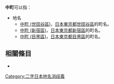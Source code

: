 '''中町'''可以指：
* 地名
** [[中町_(世田谷區)|中町 (世田谷區)]]，[[日本|日本]][[東京都|東京都]][[世田谷區|世田谷區]]的町名。
** [[中町_(新宿區)|中町 (新宿區)]]，[[日本|日本]][[東京都|東京都]][[新宿區|新宿區]]的町名。
** [[中町_(目黑區)|中町 (目黑區)]]，[[日本|日本]][[東京都|東京都]][[目黑區|目黑區]]的町名。

== 相關條目 ==
{{方位町名}}
*{{Lookfrom|中町}}

{{disambig|cat=二字亞洲地名消歧義}}

[[Category:二字日本地名消歧義|Category:二字日本地名消歧義]]